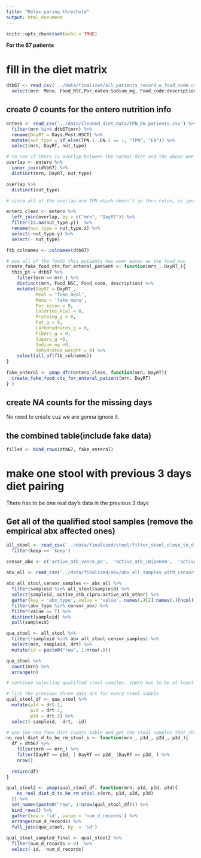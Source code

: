 ```yaml
---
title: "Relax paring threshold"
output: html_document
---
```


```r
knitr::opts_chunk$set(echo = TRUE)
```

**For the 67 patients**

# fill in the diet matrix

```r
dtb67 <- read_csv('../data/finalized/all_patients_record_w_food_code.csv') %>% 
  select(mrn: Menu, Food_NSC,Por_eaten:Sodium_mg, Food_code:description, dehydrated_weight )

```


## create *0* counts for the entero nutrition info

```r
entero <- read_csv('../data/cleaned_diet_data/TPN_EN patients.csv') %>% 
  filter(mrn %in% dtb67$mrn) %>% 
  rename(DayRT = Days.Post.HSCT) %>% 
  mutate(nut_type = if_else(TPN.1..EN.2 == 1, "TPN", "EN")) %>% 
  select(mrn, DayRT, nut_type)
```
 
```r
# to see if there is overlap between the normal diet and the above one
overlap <- entero %>% 
  inner_join(dtb67) %>% 
  distinct(mrn, DayRT, nut_type)

overlap %>% 
  distinct(nut_type)

# since all of the overlap are TPN which doesn't go thru colon, so ignore them  in the entero table
```
 
```r
entero_clean <- entero %>% 
  left_join(overlap, by = c("mrn", "DayRT")) %>% 
  filter(is.na(nut_type.y))  %>% 
  rename(nut_type = nut_type.x) %>% 
  select(-nut_type.y) %>% 
  select(- nut_type)
```
 
```r
ftb_colnames <- colnames(dtb67)
```
 
 
```r
# use all of the foods this patients has ever eaten as the food_nsc
create_fake_food_cts_for_enteral_patient <- function(mrn_, DayRT_){
  this_pt = dtb67 %>% 
    filter(mrn == mrn_) %>% 
    distinct(mrn, Food_NSC, Food_code, description) %>% 
    mutate(DayRT = DayRT_, 
           Meal = "fake meal",
           Menu = 'fake menu',
           Por_eaten = 0,
           Calories_kcal = 0, 
           Proteing_g = 0, 
           Fat_g = 0,
           Carbohydrates_g = 0,
           Fibers_g = 0,
           Sugars_g =0,
           Sodium_mg =0,
           dehydrated_weight = 0) %>% 
    select(all_of(ftb_colnames))
}
         
fake_enteral <- pmap_dfr(entero_clean, function(mrn, DayRT){
  create_fake_food_cts_for_enteral_patient(mrn, DayRT)
} )

```
 
## create *NA* counts for the missing days 

No need to create cuz we are gonna ignore it.


## the combined table(include fake data)

```r
filled <- bind_rows(dtb67, fake_enteral)
```

# make one stool with previous 3 days diet pairing

There has to be one real day's data in the previous 3 days
   
 
## Get all of the qualified stool samples (remove the empirical abx affected ones)

```r
all_stool <- read_csv('../data/finalized/stool/filter_stool_close_to_diet_meta.csv') %>% 
  filter(keep == 'keep')  

censor_abx <- c('active_atb_vanco_po',	'active_atb_imipenem',	'active_atb_meropenem',	'active_atb_ertapenem',		'active_atb_cefepime',		'active_atb_linezolid',	'active_atb_metro',	'active_atb_piptazo')

abx_all <- read_csv('../data/finalized/abx/abx_all_samples_with_censoring_info.csv')
  
abx_all_stool_censor_samples <- abx_all %>% 
  filter(sampleid %in% all_stool$sampleid) %>% 
  select(sampleid, active_atb_cipro:active_atb_other) %>% 
  gather(key = 'abx_type', value = 'value', names(.)[2]:names(.)[ncol(.)]) %>% 
  filter(abx_type %in% censor_abx) %>% 
  filter(value == T) %>% 
  distinct(sampleid) %>% 
  pull(sampleid)  

qua_stool <- all_stool %>% 
  filter(!sampleid %in% abx_all_stool_censor_samples) %>% 
  select(mrn, sampleid, drt) %>% 
  mutate(id = paste0("row", 1:nrow(.)))

qua_stool %>% 
  count(mrn) %>% 
  arrange(n)

```


```r
# continue selecting qualified stool samples, there has to be at least one real day's diet data in the previous three days.

# list the previous three days drt for every stool sample 
qual_stool_df <- qua_stool %>% 
  mutate(p1d = drt-1,
         p2d = drt-2,
         p3d = drt-3) %>% 
  select(-sampleid, -drt, -id)

# use the non fake diet counts table and get the stool samples that should be removed -- not even one day
no_real_diet_d_to_be_rm_stool_s <- function(mrn_, p1d_, p2d_, p3d_){
  df = dtb67 %>% 
    filter(mrn == mrn_) %>% 
    filter(DayRT == p1d_ | DayRT == p2d_ |DayRT == p3d_ ) %>% 
    nrow()
  
  return(df)
}

qual_stool2 <- pmap(qual_stool_df, function(mrn, p1d, p2d, p3d){
    no_real_diet_d_to_be_rm_stool_s(mrn, p1d, p2d, p3d)
  }) %>% 
  set_names(paste0("row", 1:nrow(qual_stool_df))) %>% 
  bind_rows() %>% 
  gather(key = 'id', value = 'num_d_records') %>% 
  arrange(num_d_records) %>% 
  full_join(qua_stool, by  = 'id')
  
qual_stool_sampled_final <- qual_stool2 %>% 
  filter(num_d_records > 0)  %>% 
  select(-id, -num_d_records)
```




